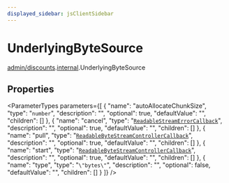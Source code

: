 ```yaml
---
displayed_sidebar: jsClientSidebar
---
```



# UnderlyingByteSource

[admin/discounts](../../modules/admin_discounts.mdx).[internal](../../admin_discounts/modules/admin_discounts.internal.mdx).UnderlyingByteSource

## Properties

<ParameterTypes parameters={[
  {
    "name": "autoAllocateChunkSize",
    "type": "`number`",
    "description": "",
    "optional": true,
    "defaultValue": "",
    "children": []
  },
  {
    "name": "cancel",
    "type": "[`ReadableStreamErrorCallback`](admin_discounts.internal.ReadableStreamErrorCallback.mdx)",
    "description": "",
    "optional": true,
    "defaultValue": "",
    "children": []
  },
  {
    "name": "pull",
    "type": "[`ReadableByteStreamControllerCallback`](admin_discounts.internal.ReadableByteStreamControllerCallback.mdx)",
    "description": "",
    "optional": true,
    "defaultValue": "",
    "children": []
  },
  {
    "name": "start",
    "type": "[`ReadableByteStreamControllerCallback`](admin_discounts.internal.ReadableByteStreamControllerCallback.mdx)",
    "description": "",
    "optional": true,
    "defaultValue": "",
    "children": []
  },
  {
    "name": "type",
    "type": "``\"bytes\"``",
    "description": "",
    "optional": false,
    "defaultValue": "",
    "children": []
  }
]} />

